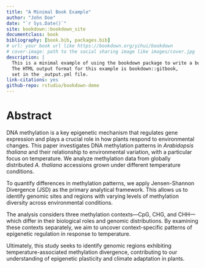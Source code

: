 ```yaml
--- 
title: "A Minimal Book Example"
author: "John Doe"
date: "`r Sys.Date()`"
site: bookdown::bookdown_site
documentclass: book
bibliography: [book.bib, packages.bib]
# url: your book url like https://bookdown.org/yihui/bookdown
# cover-image: path to the social sharing image like images/cover.jpg
description: |
  This is a minimal example of using the bookdown package to write a book.
  The HTML output format for this example is bookdown::gitbook,
  set in the _output.yml file.
link-citations: yes
github-repo: rstudio/bookdown-demo
---
```



# Abstract

DNA methylation is a key epigenetic mechanism that regulates gene expression and plays a crucial role in how plants respond to environmental changes. This paper investigates DNA methylation patterns in *Arabidopsis thaliana* and their relationship to environmental variation, with a particular focus on temperature. We analyze methylation data from globally distributed *A. thaliana* accessions grown under different temperature conditions.

To quantify differences in methylation patterns, we apply Jensen-Shannon Divergence (JSD) as the primary analytical framework. This allows us to identify genomic sites and regions with varying levels of methylation diversity across environmental conditions.

The analysis considers three methylation contexts—CpG, CHG, and CHH—which differ in their biological roles and genomic distributions. By examining these contexts separately, we aim to uncover context-specific patterns of epigenetic regulation in response to temperature.

Ultimately, this study seeks to identify genomic regions exhibiting temperature-associated methylation divergence, contributing to our understanding of epigenetic plasticity and climate adaptation in plants.
